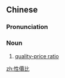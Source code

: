 {{also|性价比}}
==Chinese==
{{zh-forms|s=性价比}}

===Pronunciation===
{{zh-pron
|m=xìngjiàbǐ
|cat=n
}}

===Noun===
{{zh-noun}}

# [[quality-price ratio]]

[[zh:性價比]]